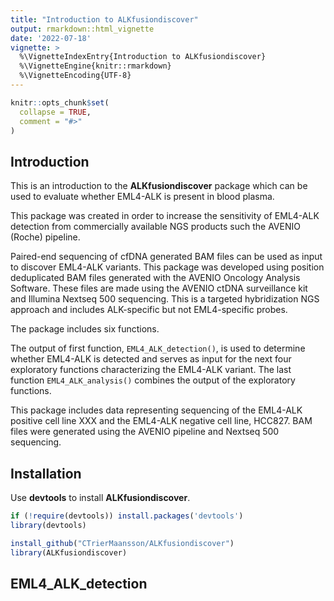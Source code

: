 ```yaml
---
title: "Introduction to ALKfusiondiscover"
output: rmarkdown::html_vignette
date: '2022-07-18'
vignette: >
  %\VignetteIndexEntry{Introduction to ALKfusiondiscover}
  %\VignetteEngine{knitr::rmarkdown}
  %\VignetteEncoding{UTF-8}
---
```


```r
knitr::opts_chunk$set(
  collapse = TRUE,
  comment = "#>"
)
```


## Introduction

This is an introduction to the **ALKfusiondiscover** package which can be used to evaluate whether EML4-ALK is present in blood plasma. 

This package was created in order to increase the sensitivity of EML4-ALK detection from commercially available NGS products such the AVENIO (Roche) pipeline. 

Paired-end sequencing of cfDNA generated BAM files can be used as input to
discover EML4-ALK variants. This package was developed using position deduplicated BAM files generated with the AVENIO Oncology Analysis Software. These files are made using the AVENIO ctDNA surveillance kit and Illumina Nextseq 500 sequencing. This is a targeted hybridization NGS approach and includes ALK-specific but not EML4-specific probes.

The package includes six functions.

The output of first function, `EML4_ALK_detection()`, is used to determine whether EML4-ALK is detected and serves as input for the next four exploratory functions characterizing the EML4-ALK variant. The last function `EML4_ALK_analysis()` combines the output of the exploratory functions. 

This package includes data representing sequencing of the EML4-ALK positive cell line XXX and the EML4-ALK negative cell line, HCC827. BAM files were generated using the AVENIO pipeline and Nextseq 500 sequencing. 

## Installation

Use **devtools** to install **ALKfusiondiscover**.

```r
if (!require(devtools)) install.packages('devtools')
library(devtools)

install_github("CTrierMaansson/ALKfusiondiscover")
library(ALKfusiondiscover)

```

## EML4_ALK_detection


